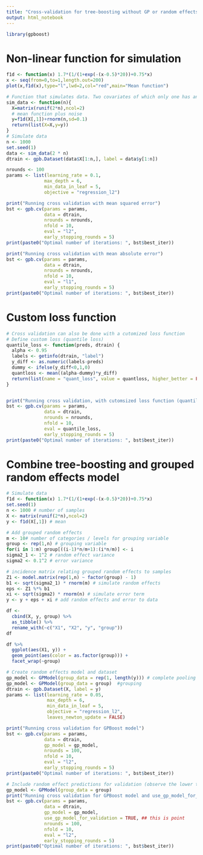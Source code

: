 ```yaml
---
title: "Cross-validation for tree-boosting without GP or random effects"
output: html_notebook
---
```



```r
library(gpboost)
```


# Non-linear function for simulation

```r
f1d <- function(x) 1.7*(1/(1+exp(-(x-0.5)*20))+0.75*x)
x <- seq(from=0,to=1,length.out=200)
plot(x,f1d(x),type="l",lwd=2,col="red",main="Mean function")
```


```r
# Function that simulates data. Two covariates of which only one has an effect
sim_data <- function(n){
  X=matrix(runif(2*n),ncol=2)
  # mean function plus noise
  y=f1d(X[,1])+rnorm(n,sd=0.1)
  return(list(X=X,y=y))
}
# Simulate data
n <- 1000
set.seed(1)
data <- sim_data(2 * n)
dtrain <- gpb.Dataset(data$X[1:n,], label = data$y[1:n])
```


```r
nrounds <- 100
params <- list(learning_rate = 0.1,
              max_depth = 6,
              min_data_in_leaf = 5,
              objective = "regression_l2")
```


```r
print("Running cross validation with mean squared error")
bst <- gpb.cv(params = params,
              data = dtrain,
              nrounds = nrounds,
              nfold = 10,
              eval = "l2",
              early_stopping_rounds = 5)
print(paste0("Optimal number of iterations: ", bst$best_iter))
```


```r
print("Running cross validation with mean absolute error")
bst <- gpb.cv(params = params,
              data = dtrain,
              nrounds = nrounds,
              nfold = 10,
              eval = "l1",
              early_stopping_rounds = 5)
print(paste0("Optimal number of iterations: ", bst$best_iter))
```

# Custom loss function

```r
# Cross validation can also be done with a cutomized loss function
# Define custom loss (quantile loss)
quantile_loss <- function(preds, dtrain) {
  alpha <- 0.95
  labels <- getinfo(dtrain, "label")
  y_diff <- as.numeric(labels-preds)
  dummy <- ifelse(y_diff<0,1,0)
  quantloss <- mean((alpha-dummy)*y_diff)
  return(list(name = "quant_loss", value = quantloss, higher_better = FALSE))
}


print("Running cross validation, with cutomsized loss function (quantile loss)")
bst <- gpb.cv(params = params,
              data = dtrain,
              nrounds = nrounds,
              nfold = 10,
              eval = quantile_loss,
              early_stopping_rounds = 5)
print(paste0("Optimal number of iterations: ", bst$best_iter))
```


# Combine tree-boosting and grouped random effects model

```r
# Simulate data
f1d <- function(x) 1.7*(1/(1+exp(-(x-0.5)*20))+0.75*x)
set.seed(1)
n <- 1000 # number of samples
X <- matrix(runif(2*n),ncol=2)
y <- f1d(X[,1]) # mean
```


```r
# Add grouped random effects
m <- 10# number of categories / levels for grouping variable
group <- rep(1,n) # grouping variable
for(i in 1:m) group[((i-1)*n/m+1):(i*n/m)] <- i
sigma2_1 <- 1^2 # random effect variance
sigma2 <- 0.1^2 # error variance
```


```r
# incidence matrix relating grouped random effects to samples
Z1 <- model.matrix(rep(1,n) ~ factor(group) - 1)
b1 <- sqrt(sigma2_1) * rnorm(m) # simulate random effects
eps <- Z1 %*% b1
xi <- sqrt(sigma2) * rnorm(n) # simulate error term
y <- y + eps + xi # add random effects and error to data
```


```r
df <-
  cbind(X, y, group) %>% 
  as_tibble() %>% 
  rename_with(~c("X1", "X2", "y", "group"))
df
```

```r
df %>% 
  ggplot(aes(X1, y)) +
  geom_point(aes(color = as.factor(group))) +
  facet_wrap(~group)
```


```r
# Create random effects model and dataset
gp_model <- GPModel(group_data = rep(1, length(y))) # complete pooling
gp_model <- GPModel(group_data = group)  #grouping
dtrain <- gpb.Dataset(X, label = y)
params <- list(learning_rate = 0.05,
               max_depth = 6,
               min_data_in_leaf = 5,
               objective = "regression_l2",
               leaves_newton_update = FALSE)

print("Running cross validation for GPBoost model")
bst <- gpb.cv(params = params,
              data = dtrain,
              gp_model = gp_model,
              nrounds = 100,
              nfold = 10,
              eval = "l2",
              early_stopping_rounds = 5)
print(paste0("Optimal number of iterations: ", bst$best_iter))
```


```r
# Include random effect predictions for validation (observe the lower test error)
gp_model <- GPModel(group_data = group)
print("Running cross validation for GPBoost model and use_gp_model_for_validation = TRUE")
bst <- gpb.cv(params = params,
              data = dtrain,
              gp_model = gp_model,
              use_gp_model_for_validation = TRUE, ## this is point
              nrounds = 100,
              nfold = 10,
              eval = "l2",
              early_stopping_rounds = 5)
print(paste0("Optimal number of iterations: ", bst$best_iter))
```

